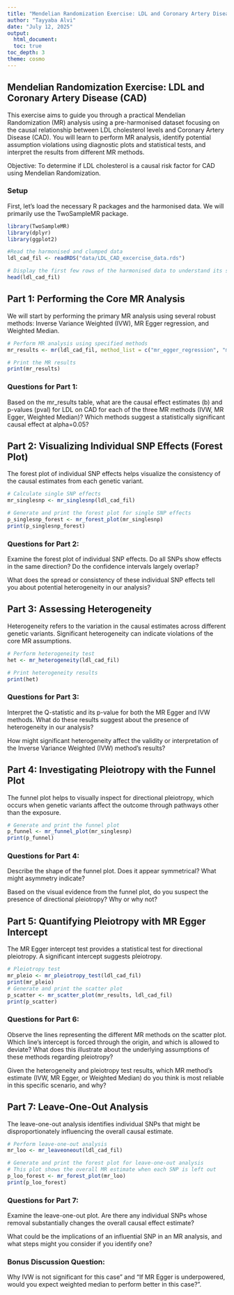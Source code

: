 ```yaml
---
title: "Mendelian Randomization Exercise: LDL and Coronary Artery Disease (CAD) example toy data"
author: "Tayyaba Alvi"
date: "July 12, 2025"
output:
  html_document:
  toc: true
toc_depth: 3
theme: cosmo
---
```

## Mendelian Randomization Exercise: LDL and Coronary Artery Disease (CAD)
This exercise aims to guide you through a practical Mendelian Randomization (MR) analysis using a pre-harmonised dataset focusing on the causal relationship between LDL cholesterol levels and Coronary Artery Disease (CAD). You will learn to perform MR analysis, identify potential assumption violations using diagnostic plots and statistical tests, and interpret the results from different MR methods.

Objective: To determine if LDL cholesterol is a causal risk factor for CAD using Mendelian Randomization.

### Setup
First, let's load the necessary R packages and the harmonised data. We will primarily use the TwoSampleMR package.
```r
library(TwoSampleMR)
library(dplyr)
library(ggplot2)
```

```r
#Read the harmonised and clumped data
ldl_cad_fil <- readRDS("data/LDL_CAD_excercise_data.rds")

# Display the first few rows of the harmonised data to understand its structure
head(ldl_cad_fil)
```

## Part 1: Performing the Core MR Analysis
We will start by performing the primary MR analysis using several robust methods: Inverse Variance Weighted (IVW), MR Egger regression, and Weighted Median.

```r
# Perform MR analysis using specified methods
mr_results <- mr(ldl_cad_fil, method_list = c("mr_egger_regression", "mr_ivw", "mr_weighted_median"))

# Print the MR results
print(mr_results)

```

### Questions for Part 1:
Based on the mr_results table, what are the causal effect estimates (b) and p-values (pval) for LDL on CAD for each of the three MR methods (IVW, MR Egger, Weighted Median)? Which methods suggest a statistically significant causal effect at 
alpha=0.05?

## Part 2: Visualizing Individual SNP Effects (Forest Plot)
The forest plot of individual SNP effects helps visualize the consistency of the causal estimates from each genetic variant.

```r
# Calculate single SNP effects
mr_singlesnp <- mr_singlesnp(ldl_cad_fil)

# Generate and print the forest plot for single SNP effects
p_singlesnp_forest <- mr_forest_plot(mr_singlesnp)
print(p_singlesnp_forest)

```

### Questions for Part 2:
Examine the forest plot of individual SNP effects. Do all SNPs show effects in the same direction? Do the confidence intervals largely overlap?

What does the spread or consistency of these individual SNP effects tell you about potential heterogeneity in our analysis?

## Part 3: Assessing Heterogeneity
Heterogeneity refers to the variation in the causal estimates across different genetic variants. Significant heterogeneity can indicate violations of the core MR assumptions.

```r
# Perform heterogeneity test
het <- mr_heterogeneity(ldl_cad_fil)

# Print heterogeneity results
print(het)

```

### Questions for Part 3:
Interpret the Q-statistic and its p-value for both the MR Egger and IVW methods. What do these results suggest about the presence of heterogeneity in our analysis?

How might significant heterogeneity affect the validity or interpretation of the Inverse Variance Weighted (IVW) method's results?

## Part 4: Investigating Pleiotropy with the Funnel Plot
The funnel plot helps to visually inspect for directional pleiotropy, which occurs when genetic variants affect the outcome through pathways other than the exposure.

```r
# Generate and print the funnel plot
p_funnel <- mr_funnel_plot(mr_singlesnp)
print(p_funnel)

```

### Questions for Part 4:
Describe the shape of the funnel plot. Does it appear symmetrical? What might asymmetry indicate?

Based on the visual evidence from the funnel plot, do you suspect the presence of directional pleiotropy? Why or why not?

## Part 5: Quantifying Pleiotropy with MR Egger Intercept
The MR Egger intercept test provides a statistical test for directional pleiotropy. A significant intercept suggests pleiotropy.

```r
# Pleiotropy test
mr_pleio <- mr_pleiotropy_test(ldl_cad_fil)
print(mr_pleio)
# Generate and print the scatter plot
p_scatter <- mr_scatter_plot(mr_results, ldl_cad_fil)
print(p_scatter)

```

### Questions for Part 6:
Observe the lines representing the different MR methods on the scatter plot. Which line's intercept is forced through the origin, and which is allowed to deviate? What does this illustrate about the underlying assumptions of these methods regarding pleiotropy?

Given the heterogeneity and pleiotropy test results, which MR method's estimate (IVW, MR Egger, or Weighted Median) do you think is most reliable in this specific scenario, and why?

## Part 7: Leave-One-Out Analysis
The leave-one-out analysis identifies individual SNPs that might be disproportionately influencing the overall causal estimate.

```r
# Perform leave-one-out analysis
mr_loo <- mr_leaveoneout(ldl_cad_fil)

# Generate and print the forest plot for leave-one-out analysis
# This plot shows the overall MR estimate when each SNP is left out
p_loo_forest <- mr_forest_plot(mr_loo)
print(p_loo_forest)

```

### Questions for Part 7:
Examine the leave-one-out plot. Are there any individual SNPs whose removal substantially changes the overall causal effect estimate?

What could be the implications of an influential SNP in an MR analysis, and what steps might you consider if you identify one?

### Bonus Discussion Question:
 Why IVW is not significant for this case" and "If MR Egger is underpowered, would you expect weighted median to perform better in this case?".